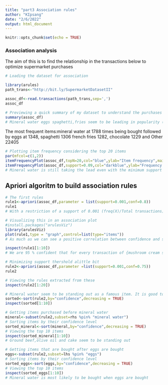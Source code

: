 ---
title: "part3 Association rules"
author: "KIpsang"
date: "2/6/2022"
output: html_document
---

```{r setup, include=FALSE}
knitr::opts_chunk$set(echo = TRUE)
```
### Association analysis
The aim of this is to find the relationship in the transactions below to optimize supermarket purchases

```{r}
# Loading the dataset for association

library(arules)
path_trans<-"http://bit.ly/SupermarketDatasetII"

assoc_df<-read.transactions(path_trans,sep=',')
assoc_df
``` 

```{r}
# Previewing a quick summary of my dataset to understand the purchases
summary(assoc_df)
# Mineral water eggs spaghetti,fries seem to be leading in popularity (as individual items)
```
 
The most frequent items:mineral water at 1788 times being bought followed by eggs at  1348, spaghetti 1306  french fries 1282, chocolate 1229 and Other  22405 



```{r}
# Plotting item frequency considering the top 20 items
par(mfcol=c(1,2))
itemFrequencyPlot(assoc_df,topN=20,col="blue",ylab="Item frequency",main=" Item Frequency Plots")
itemFrequencyPlot(assoc_df,support=0.09,col="darkblue",ylab="Frequency > 0.1 support")
# Mineral water is still taking the lead even with the minimum support at 0.09.
```
## Apriori algoritm to build association rules
```{r}
# The first rules 
rule1<-apriori(assoc_df,parameter = list(support=0.001,conf=0.8))
rule1
# With a restriction of a support of 0.001 (freq(X)/Total transactions) and a confidence of 80% the items were filtered to 74 items. We seem to have lost important rules as 74 is very little to work with
```



```{r}
# Visualizing this in an association plot
#install.packages("arulesViz")
library(arulesViz)
plot(rule1,type = "graph",control=list(type="items"))
# As much as we can see a positive correlation between confidence and support there are a few datapoints which are not popular but have a large confidence thus meaning they are bought in conjunction to other items(They are less likely to be bought alone).
```



```{r}
inspect(rule1[1:10])
# We are 95 % confident that for every transaction of {mushroom cream sauce, pasta}, escalope was bought along with it.
```

```{r}
# Minimizing support thershold alittle bit
rule2<-apriori(assoc_df,parameter =list(support=0.001,conf=0.75))
rule2
```

```{r}
# Viewing the rules extracted from these
inspect(rule2[1:20])
```

```{r}
# Mineral water seem to be standing out as a famous item. It is good to know which items are bought before mineral water for the management  to maximize the discounts on these products such as ground beef,light cream,olive oil,
sorted<-sort(rule2,by="confidence",decreasing = TRUE)
inspect(sorted[1:10])
```
```{r}
# Getting items purchased before mineral water
mineral<-subset(rule2,subset=rhs %pin% "mineral water")
# Sorting items by their confidence level
sorted_mineral<-sort(mineral,by="confidence",decreasing = TRUE)
# Viewing the top 10 items
inspect(sorted_mineral[1:10])
# Ground beef,olive oil and cake seem to be standing out
```

```{r}
# Getting items that are bought after eggs are bought
eggs<-subset(rule2,subset=lhs %pin% "eggs")
# Sorting items by their confidence level
sorted_eggs<-sort(eggs,by="confidence",decreasing = TRUE)
# Viewing the top 10 items
inspect(sorted_eggs[1:10])
# Mineral water is most likely to be bought when eggs are bought
```